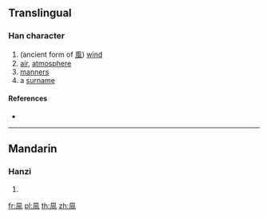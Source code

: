 {{character info/new}}
==Translingual==

===Han character===
{{Han char|rn=16|rad=几|as=05|sn=7|four=|canj=HNMA,XHNMA|ids=⿵⺇⿱一日}}

# (ancient form of [[風]]) [[wind]]
# [[air]], [[atmosphere]]
# [[manners]]
# a [[surname]]

====References====
* {{Han ref|kx=1411.070|dkj=01765|dj=0299.320|hdz=10277.110|uh=51EC|ud=20972}}

----

==Mandarin==

===Hanzi===
{{cmn-hanzi|pin=[[fēng]] ([[feng1]])|wg=feng<sup>1</sup>}}

# {{defn|lang=cmn|sort=几05}}

[[fr:凬]]
[[pl:凬]]
[[th:凬]]
[[zh:凬]]